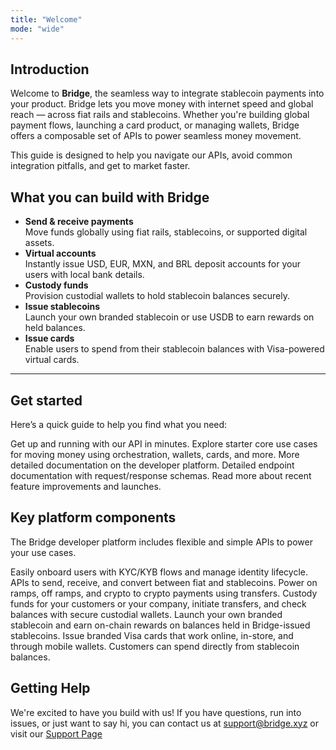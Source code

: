 ```yaml
---
title: "Welcome"
mode: "wide"
---
```


## Introduction

Welcome to **Bridge**, the seamless way to integrate stablecoin payments into your product. Bridge lets you move money with internet speed and global reach — across fiat rails and stablecoins. Whether you're building global payment flows, launching a card product, or managing wallets, Bridge offers a composable set of APIs to power seamless money movement.

This guide is designed to help you navigate our APIs, avoid common integration pitfalls, and get to market faster.

## What you can build with Bridge

- **Send & receive payments**\
  Move funds globally using fiat rails, stablecoins, or supported digital assets.
- **Virtual accounts**\
  Instantly issue USD, EUR, MXN, and BRL deposit accounts for your users with local bank details.
- **Custody funds**\
  Provision custodial wallets to hold stablecoin balances securely.
- **Issue stablecoins**\
  Launch your own branded stablecoin or use USDB to earn rewards on held balances.
- **Issue cards**\
  Enable users to spend from their stablecoin balances with Visa-powered virtual cards.

---

## Get started

Here’s a quick guide to help you find what you need:

<Columns cols={2}>
  <Card title="Get started" icon="rocket" iconType="regular" href="/get-started/introduction/quick-start/get-set-up-with-bridge">
    Get up and running with our API in minutes.
  </Card>
  <Card title="Guides" icon="bolt" href="/get-started/guides">
    Explore starter core use cases for moving money using orchestration, wallets, cards, and more.
  </Card>
  <Card title="Developer Platform" icon="layer-group" iconType="regular" href="/platform">
    More detailed documentation on the developer platform.
  </Card>
  <Card title="API Reference" icon="code" href="/api-reference">
    Detailed endpoint documentation with request/response schemas.
  </Card>
  <Card title="Changelog" icon="calendar" href="/changelog">
    Read more about recent feature improvements and launches.
  </Card>
</Columns>

## Key platform components

The Bridge developer platform includes flexible and simple APIs to power your use cases.

<Columns cols={2}>
  <Card title="Customers" icon="users" href="/platform/customers">
    Easily onboard users with KYC/KYB flows and manage identity lifecycle.
  </Card>
  <Card title="Orchestration" icon="money-bill-transfer" href="/platform/orchestration">
    APIs to send, receive, and convert between fiat and stablecoins. Power on ramps, off ramps, and crypto to crypto payments using transfers.
  </Card>
  <Card title="Wallets" icon="credit-card" href="/platform/wallets">
    Custody funds for your customers or your company, initiate transfers, and check balances with secure custodial wallets.
  </Card>
  <Card title="Issuance" icon="coins" href="/platform/issuance">
    Launch your own branded stablecoin and earn on-chain rewards on balances held in Bridge-issued stablecoins.
  </Card>
  <Card title="Cards" icon="credit-card" href="/platform/cards">
    Issue branded Visa cards that work online, in-store, and through mobile wallets. Customers can spend directly from stablecoin balances.
  </Card>
</Columns>

## Getting Help

We're excited to have you build with us\! If you have questions, run into issues, or just want to say hi, you can contact us at [support@bridge.xyz](mailto:support@bridge.xyz) or visit our [Support Page](https://support.bridge.xyz/)